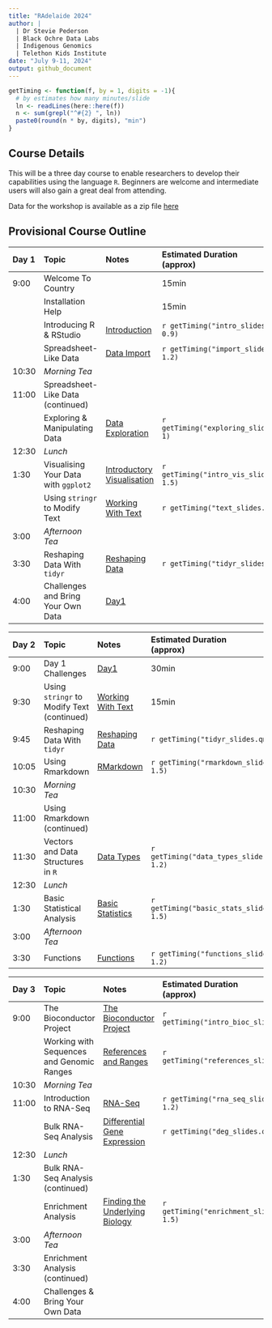 ```yaml
---
title: "RAdelaide 2024"
author: |
  | Dr Stevie Pederson
  | Black Ochre Data Labs
  | Indigenous Genomics
  | Telethon Kids Institute
date: "July 9-11, 2024"
output: github_document
---
```


```r
getTiming <- function(f, by = 1, digits = -1){
  # by estimates how many minutes/slide
  ln <- readLines(here::here(f))
  n <- sum(grepl("^#{2} ", ln))
  paste0(round(n * by, digits), "min")
}
```

## Course Details

This will be a three day course to enable researchers to develop their capabilities using the language `R`.
Beginners are welcome and intermediate users will also gain a great deal from attending.

Data for the workshop is available as a zip file [here](data.zip)

## Provisional Course Outline

| Day 1 | Topic | Notes | Estimated Duration <br>(approx) |
|:----- |:----- |:----- |:-------- |
| 9:00  | Welcome To Country |     | 15min    |
|   | Installation Help  |     | 15min    |
|  | Introducing R & RStudio | [Introduction](intro.html) | `r getTiming("intro_slides.qmd", 0.9)`|
|  | Spreadsheet-Like Data   | [Data Import](import.html) | `r getTiming("import_slides.qmd", 1.2)`|
| 10:30 | *Morning Tea* | | |
| 11:00 | Spreadsheet-Like Data (continued) | | |
| | Exploring & Manipulating Data | [Data Exploration](exploring.html) | `r getTiming("exploring_slides.qmd", 1)` |
| 12:30 | *Lunch* | | |
| 1:30  | Visualising Your Data with `ggplot2` | [Introductory Visualisation](intro_vis.html) | `r getTiming("intro_vis_slides.qmd", 1.5)` |
|  | Using `stringr` to Modify Text | [Working With Text](text.html) | `r getTiming("text_slides.qmd")` |
| 3:00  | *Afternoon Tea* | | |
| 3:30  | Reshaping Data With `tidyr` | [Reshaping Data](tidyr.html) | `r getTiming("tidyr_slides.qmd")` |
| 4:00 | Challenges and Bring Your Own Data  | [Day1](day1.html) | |


| Day 2 | Topic | Notes | Estimated Duration <br>(approx) |
|:----- |:----- |:----- |:-------- |
| 9:00 | Day 1 Challenges | [Day1](day1.html) | 30min|
| 9:30 | Using `stringr` to Modify Text (continued) | [Working With Text](text.html) | 15min |
| 9:45 | Reshaping Data With `tidyr` | [Reshaping Data](tidyr.html) | `r getTiming("tidyr_slides.qmd")` |
| 10:05 | Using Rmarkdown | [RMarkdown](rmarkdown.html) | `r getTiming("rmarkdown_slides.qmd", 1.5)` |
| 10:30 | *Morning Tea* | | |
| 11:00 | Using Rmarkdown (continued) | | |
| 11:30  | Vectors and Data Structures in `R` | [Data Types](data_types.html) | `r getTiming("data_types_slides.qmd", 1.2)` |
| 12:30 | *Lunch* | | |
| 1:30 | Basic Statistical Analysis | [Basic Statistics](basic_stats.html) | `r getTiming("basic_stats_slides.qmd", 1.5)` |
| 3:00  | *Afternoon Tea* | | |
| 3:30  | Functions | [Functions](functions.html) | `r getTiming("functions_slides.qmd", 1.2)` |




| Day 3 | Topic | Notes | Estimated Duration <br>(approx) |
|:----- |:----- |:----- |:-------- |
| 9:00  | The Bioconductor Project | [The Bioconductor Project](intro_bioc.html) | `r getTiming("intro_bioc_slides.qmd")` |
| | Working with Sequences and Genomic Ranges | [References and Ranges](references.html) | `r getTiming("references_slides.qmd")` |
| 10:30 | *Morning Tea* | | |
| 11:00 | Introduction to RNA-Seq | [RNA-Seq](rna_seq.html) |  `r getTiming("rna_seq_slides.qmd", 1.2)` |
|  | Bulk RNA-Seq Analysis | [Differential Gene Expression](deg.html) | `r getTiming("deg_slides.qmd", 1.5)` |
| 12:30 | *Lunch* | | |
| 1:30 | Bulk RNA-Seq Analysis (continued) | |  |
| | Enrichment Analysis | [Finding the Underlying Biology](enrichment.html) | `r getTiming("enrichment_slides.qmd", 1.5)` |
| 3:00  | *Afternoon Tea* | | |
| 3:30 | Enrichment Analysis (continued) | | |
| 4:00  | Challenges & Bring Your Own Data | | |
